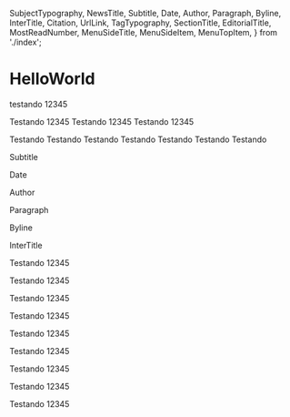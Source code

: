   SubjectTypography,
  NewsTitle,
  Subtitle,
  Date,
  Author,
  Paragraph,
  Byline,
  InterTitle,
  Citation,
  UrlLink,
  TagTypography,
  SectionTitle,
  EditorialTitle,
  MostReadNumber,
  MenuSideTitle,
  MenuSideItem,
  MenuTopItem,
} from './index';

<Meta title="Components/Typography" />

# HelloWorld

testando 12345

<SubjectTypography color='primary-1'>Testando 12345</SubjectTypography>
<SubjectTypography color='primary-2' size={2}>Testando 12345</SubjectTypography>
<SubjectTypography color='primary-3' size={3}>Testando 12345</SubjectTypography>

<NewsTitle color='primary-3' size={1}>Testando</NewsTitle>
<NewsTitle color='primary-3' size={2}>Testando</NewsTitle>
<NewsTitle color='success-1' size={3}>Testando</NewsTitle>
<NewsTitle color='primary-3' size={4}>Testando</NewsTitle>
<NewsTitle color='primary-2' size={5}>Testando</NewsTitle>
<NewsTitle color='primary-3' size={6}>Testando</NewsTitle>
<NewsTitle color='primary-3' size={7}>Testando</NewsTitle>

<Subtitle color='neutral-4'>Subtitle</Subtitle>

<Date color='neutral-4'>Date</Date>

<Author color='neutral-4'>Author</Author>

<Paragraph color='neutral-4'>Paragraph</Paragraph>

<Byline color='neutral-4'>Byline</Byline>

<InterTitle color='neutral-4'>InterTitle</InterTitle>

<Citation color='neutral-4'>Testando 12345</Citation>

<UrlLink color='neutral-4'>Testando 12345</UrlLink>

<TagTypography color='neutral-4'>Testando 12345</TagTypography>

<SectionTitle color='editorial-6'>Testando 12345</SectionTitle>

<EditorialTitle color='neutral-4'>Testando 12345</EditorialTitle>

<MostReadNumber color='neutral-4'>Testando 12345</MostReadNumber>

<MenuSideTitle color='neutral-4'>Testando 12345</MenuSideTitle>

<MenuSideItem color='neutral-4'>Testando 12345</MenuSideItem>

<MenuTopItem color='neutral-4'>Testando 12345</MenuTopItem>